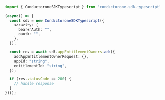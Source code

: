```typescript C1ApiAppV1AppEntitlementOwnersAdd.ts
import { ConductoroneSDKTypescript } from "conductorone-sdk-typescript";

(async() => {
  const sdk = new ConductoroneSDKTypescript({
    security: {
      bearerAuth: "",
      oauth: "",
    },
  });

  const res = await sdk.appEntitlementOwners.add({
    addAppEntitlementOwnerRequest: {},
    appId: "string",
    entitlementId: "string",
  });

  if (res.statusCode == 200) {
    // handle response
  }
})();
```
